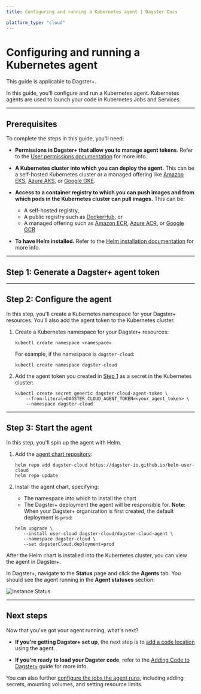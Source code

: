 ```yaml
---
title: Configuring and running a Kubernetes agent | Dagster Docs

platform_type: "cloud"
---
```


# Configuring and running a Kubernetes agent

<Note>This guide is applicable to Dagster+.</Note>

In this guide, you'll configure and run a Kubernetes agent. Kubernetes agents are used to launch your code in Kubernetes Jobs and Services.

---

## Prerequisites

To complete the steps in this guide, you'll need:

- **Permissions in Dagster+ that allow you to manage agent tokens**. Refer to the [User permissions documentation](/dagster-plus/account/managing-users) for more info.

- **A Kubernetes cluster into which you can deploy the agent.** This can be a self-hosted Kubernetes cluster or a managed offering like [Amazon EKS](https://aws.amazon.com/eks/), [Azure AKS](https://azure.microsoft.com/en-us/services/kubernetes-service/#overview), or [Google GKE](https://cloud.google.com/kubernetes-engine).

- **Access to a container registry to which you can push images and from which pods in the Kubernetes cluster can pull images.** This can be:

  - A self-hosted registry,
  - A public registry such as [DockerHub](https://hub.docker.com/), or
  - A managed offering such as [Amazon ECR](https://aws.amazon.com/ecr/), [Azure ACR](https://azure.microsoft.com/en-us/services/container-registry/#overview), or [Google GCR](https://cloud.google.com/container-registry)

- **To have Helm installed.** Refer to the [Helm installation documentation](https://helm.sh/docs/intro/install/) for more info.

---

## Step 1: Generate a Dagster+ agent token

<GenerateAgentToken />

---

## Step 2: Configure the agent

In this step, you'll create a Kubernetes namespace for your Dagster+ resources. You'll also add the agent token to the Kubernetes cluster.

1. Create a Kubernetes namespace for your Dagster+ resources:

   ```shell
   kubectl create namespace <namespace>
   ```

   For example, if the namespace is `dagster-cloud`:

   ```shell
   kubectl create namespace dagster-cloud
   ```

2. Add the agent token you created in [Step 1](#step-1-generate-a-dagster-cloud-agent-token) as a secret in the Kubernetes cluster:

   ```shell
   kubectl create secret generic dagster-cloud-agent-token \
       --from-literal=DAGSTER_CLOUD_AGENT_TOKEN=<your_agent_token> \
       --namespace dagster-cloud
   ```

---

## Step 3: Start the agent

In this step, you'll spin up the agent with Helm.

1. Add the [agent chart repository](https://dagster-io.github.io/helm-user-cloud):

   ```shell
   helm repo add dagster-cloud https://dagster-io.github.io/helm-user-cloud
   helm repo update
   ```

2. Install the agent chart, specifying:

   - The namespace into which to install the chart
   - The Dagster+ deployment the agent will be responsible for. **Note**: When your Dagster+ organization is first created, the default deployment is `prod`:

   ```shell
   helm upgrade \
      --install user-cloud dagster-cloud/dagster-cloud-agent \
      --namespace dagster-cloud \
      --set dagsterCloud.deployment=prod
   ```

After the Helm chart is installed into the Kubernetes cluster, you can view the agent in Dagster+.

In Dagster+, navigate to the **Status** page and click the **Agents** tab. You should see the agent running in the **Agent statuses** section:

<Image
alt="Instance Status"
src="/images/dagster-cloud/agents/dagster-cloud-instance-status.png"
width={1152}
height={320}
/>

---

## Next steps

Now that you've got your agent running, what's next?

- **If you're getting Dagster+ set up**, the next step is to [add a code location](/dagster-plus/managing-deployments/code-locations) using the agent.

- **If you're ready to load your Dagster code**, refer to the [Adding Code to Dagster+](/dagster-plus/managing-deployments/code-locations) guide for more info.

You can also further [configure the jobs the agent runs](/dagster-plus/deployment/agents/kubernetes/configuration-reference), including adding secrets, mounting volumes, and setting resource limits.
